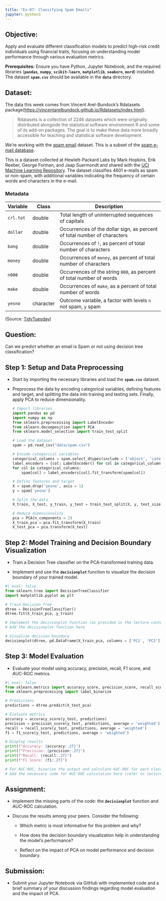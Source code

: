 ```yaml
---
title: "Ex-07: Classifying Spam Emails"
jupyter: python3
---
```


## Objective:

Apply and evaluate different classification models to predict high-risk credit individuals using financial traits, focusing on understanding model performance through various evaluation metrics.

**Prerequisites:** Ensure you have Python, Jupyter Notebook, and the required libraries (**`pandas`**, **`numpy`**, **`scikit-learn`**, **`matplotlib`**, **`seaborn`**, **`mord`**) installed. The dataset **`spam.csv`** should be available in the **`data`** directory.

## Dataset:

The data this week comes from Vincent Arel-Bundock's Rdatasets package(<https://vincentarelbundock.github.io/Rdatasets/index.html>).

> Rdatasets is a collection of 2246 datasets which were originally distributed alongside the statistical software environment R and some of its add-on packages. The goal is to make these data more broadly accessible for teaching and statistical software development.

We're working with the [spam email](https://vincentarelbundock.github.io/Rdatasets/doc/DAAG/spam7.html) dataset. This is a subset of the [spam e-mail database](https://search.r-project.org/CRAN/refmans/kernlab/html/spam.html).

This is a dataset collected at Hewlett-Packard Labs by Mark Hopkins, Erik Reeber, George Forman, and Jaap Suermondt and shared with the [UCI Machine Learning Repository](https://archive.ics.uci.edu/dataset/94/spambase). The dataset classifies 4601 e-mails as spam or non-spam, with additional variables indicating the frequency of certain words and characters in the e-mail.

### Metadata

| Variable  | Class     | Description                                                              |
|-----------|-----------|--------------------------------------------------------------------------|
| `crl.tot` | double    | Total length of uninterrupted sequences of capitals                      |
| `dollar`  | double    | Occurrences of the dollar sign, as percent of total number of characters |
| `bang`    | double    | Occurrences of `!`, as percent of total number of characters             |
| `money`   | double    | Occurrences of `money`, as percent of total number of characters         |
| `n000`    | double    | Occurrences of the string `000`, as percent of total number of words     |
| `make`    | double    | Occurrences of `make`, as a percent of total number of words             |
| `yesno`   | character | Outcome variable, a factor with levels `n` not spam, `y` spam            |

(Source: [TidyTuesday](https://github.com/rfordatascience/tidytuesday/blob/master/data/2023/2023-08-15/readme.md))

## Question:

Can we predict whether an email is Spam or not using decision tree classification?

## **Step 1: Setup and Data Preprocessing**

-   Start by importing the necessary libraries and load the **`spam.csv`** dataset.

-   Preprocess the data by encoding categorical variables, defining features and target, and splitting the data into training and testing sets. Finally, apply PCA to reduce dimensionality.

    ```python
    # Import libraries
    import pandas as pd
    import numpy as np
    from sklearn.preprocessing import LabelEncoder
    from sklearn.decomposition import PCA
    from sklearn.model_selection import train_test_split

    # Load the dataset
    spam = pd.read_csv("data/spam.csv")

    # Encode categorical variables
    categorical_columns = spam.select_dtypes(include = ['object', 'category']).columns.tolist()
    label_encoders = {col: LabelEncoder() for col in categorical_columns}
    for col in categorical_columns:
        spam[col] = label_encoders[col].fit_transform(spam[col])

    # Define features and target
    X = spam.drop('yesno', axis = 1)
    y = spam['yesno']

    # Split the data
    X_train, X_test, y_train, y_test = train_test_split(X, y, test_size = 0.2, random_state = 42)

    # Reduce dimensionality
    pca = PCA(n_components = 2)
    X_train_pca = pca.fit_transform(X_train)
    X_test_pca = pca.transform(X_test)
    ```

## **Step 2: Model Training and Decision Boundary Visualization**

-   Train a Decision Tree classifier on the PCA-transformed training data.

-   Implement and use the **`decisionplot`** function to visualize the decision boundary of your trained model.

```python
#| eval: false
from sklearn.tree import DecisionTreeClassifier
import matplotlib.pyplot as plt

# Train Decision Tree
dtree = DecisionTreeClassifier()
dtree.fit(X_train_pca, y_train)

# Implement the decisionplot function (as provided in the lecture content)
# Add the decisionplot function here

# Visualize decision boundary
decisionplot(dtree, pd.DataFrame(X_train_pca, columns = ['PC1', 'PC2']), y_train)

```

## **Step 3: Model Evaluation**

-   Evaluate your model using accuracy, precision, recall, F1 score, and AUC-ROC metrics.

```python
#| eval: false
from sklearn.metrics import accuracy_score, precision_score, recall_score, f1_score, roc_auc_score, roc_curve, auc
from sklearn.preprocessing import label_binarize

# Predictions
predictions = dtree.predict(X_test_pca)

# Evaluate metrics
accuracy = accuracy_score(y_test, predictions)
precision = precision_score(y_test, predictions, average = 'weighted')
recall = recall_score(y_test, predictions, average = 'weighted')
f1 = f1_score(y_test, predictions, average = 'weighted')

# Display results
print(f"Accuracy: {accuracy:.2f}")
print(f"Precision: {precision:.2f}")
print(f"Recall: {recall:.2f}")
print(f"F1 Score: {f1:.2f}")

# For AUC-ROC, binarize the output and calculate AUC-ROC for each class
# Add the necessary code for AUC-ROC calculation here (refer to lecture content)
```

## **Assignment:**

-   Implement the missing parts of the code: the **`decisionplot`** function and AUC-ROC calculation.

-   Discuss the results among your peers. Consider the following:

    -   Which metric is most informative for this problem and why?

    -   How does the decision boundary visualization help in understanding the model's performance?

    -   Reflect on the impact of PCA on model performance and decision boundary.

## **Submission:**

-   Submit your Jupyter Notebook via GitHub with implemented code and a brief summary of your discussion findings regarding model evaluation and the impact of PCA.
